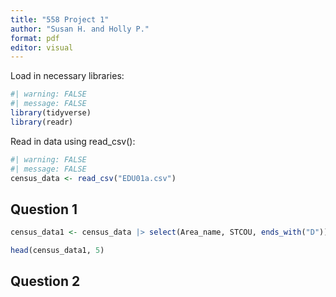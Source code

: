 ```yaml
---
title: "558 Project 1"
author: "Susan H. and Holly P."
format: pdf
editor: visual
---
```

Load in necessary libraries: 
```r
#| warning: FALSE
#| message: FALSE
library(tidyverse)
library(readr)


```


Read in data using read_csv(): 
```r
#| warning: FALSE
#| message: FALSE
census_data <- read_csv("EDU01a.csv")


```

## Question 1
```r

census_data1 <- census_data |> select(Area_name, STCOU, ends_with("D")) 

head(census_data1, 5)


```

## Question 2





